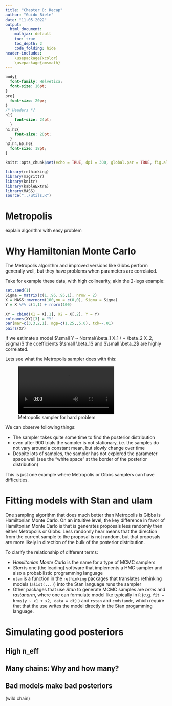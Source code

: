 ```yaml
---
title: "Chapter 8: Recap"
author: "Guido Biele"
date: "11.05.2022"
output:
  html_document: 
    mathjax: default
    toc: true
    toc_depth: 2
    code_folding: hide
header-includes: 
    \usepackage{xcolor}
    \usepackage{amsmath}
---
```


  
```css
body{
  font-family: Helvetica;
  font-size: 16pt;
}
pre{
  font-size: 20px;
}
/* Headers */
h1{
    font-size: 24pt;
  }
h1,h2{
    font-size: 20pt;
  }
h3,h4,h5,h6{
  font-size: 18pt;
}
```

```r
knitr::opts_chunk$set(echo = TRUE, dpi = 300, global.par = TRUE, fig.align = 'center')

library(rethinking)
library(magrittr)
library(knitr)
library(kableExtra)
library(MASS)
source("../utils.R")
```

# Metropolis

explain algorithm with easy problem

# Why Hamiltonian Monte Carlo

The Metropolis algorithm and improved versions like Gibbs perform generally well, but they have problems when parameters are correlated.

Take for example these data, with high colinearity, akin the 2-legs example:

```r
set.seed(1)
Sigma = matrix(c(1,.95,.95,1), nrow = 2)
X = MASS::mvrnorm(100,mu = c(0,0), Sigma = Sigma)
Y = X %*% c(1,1) + rnorm(100)
```

```r
XY = cbind(X1 = X[,1], X2 = X[,2], Y = Y)
colnames(XY)[3] = "Y"
par(mar=c(3,3,2,1), mgp=c(1.25,.5,0), tck=-.01)
pairs(XY)
```

If we estimate a model $\small Y ~ Normal(\beta_1 X_1 \ + \beta_2 X_2, \sigma)$ the coefficients $\small \beta_1$ and $\small \beta_2$ are highly correlated.

Lets see what the Metropolis sampler does with this: 

![Metropolis sampler for hard problem](metropolis_hard.mp4)

We can observe following things:

- The sampler takes quite some time to find the posterior distribution
- even after 900 trials the sampler is not stationary, i.e. the samples do not vary around a constant mean, but slowly change over time
- Despite lots of samples, the sampler has not explored the parameter space well (see the "white space" at the border of the posterior distribution)

This is just one example where Metropolis or Gibbs samplers can have difficulties.

# Fitting models with Stan and ulam

One sampling algorithm that does much better than Metropolis is Gibbs is Hamiltonian Monte Carlo. On an intuitive level, the key difference in favor of Hamiltonian Monte Carlo is that is generates proposals less randomly then either Metropolis or Gibbs. Less randomly hear means that the direction from the current sample to the proposal is not random, but that proposals are more likely in direction of the bulk of the posterior distribution.

To clarify the relationship of different terms:

- _Hamiltonian Monte Carlo_ is the name for a type of MCMC samplers
- _Stan_ is one (the leading) software that implements a HMC sampler and also a probabilistic programming language
- `ulam` is a function in the `rethinking` packages that translates rethinking models (`alist(...)`) into the Stan language runs the sampler
- Other packages that use _Stan_ to generate MCMC samples are _brms_ and _rastanarm_, where one can formulate model like typically in `R` (e.g. `fit = brms(y ~ x1 + x2, data = dt)` ) and `rstan` and `cmdstandr`, which require that that the use writes the model directly in the Stan progamming language.





# Simulating good posteriors

## High n_eff

## Many chains: Why and how many?

## Bad models make bad posteriors

(wild chain)